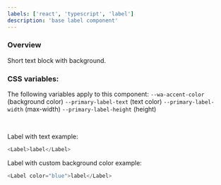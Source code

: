```yaml
---
labels: ['react', 'typescript', 'label']
description: 'base label component'
---
```



### Overview

Short text block with background.

### CSS variables:

The following variables apply to this component:
`--wa-accent-color` (background color)
`--primary-label-text` (text color)
`--primary-label-width` (max-width)
`--primary-label-height` (height)

<br />

Label with text example:

```js live=true
<Label>label</Label>
```

Label with custom background color example:

```js live=true
<Label color="blue">label</Label>
```

